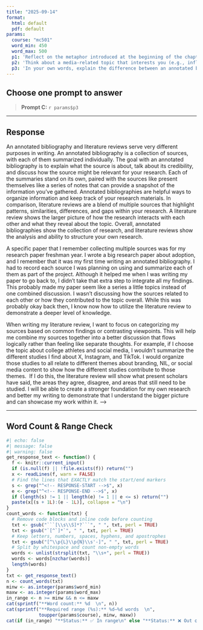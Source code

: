 ```yaml
---
title: "2025-09-14"
format:
  html: default
  pdf: default
params:
  course: "mc501"
  word_min: 450
  word_max: 500
  p1: 'Reflect on the metaphor introduced at the beginning of the chapter: walking into a conversation that’s already underway. Have you ever had that experience in real life (in class, online, or at work)? What happened when you did—or didn’t—take the time to listen first? How does that scenario relate to the role of the literature review in research? Why is it important to understand what’s already been said before adding your ideas?'
  p2: 'Think about a media-related topic that interests you (e.g., influencer culture, video game violence, media portrayals of mental health). Now imagine you are preparing to write a literature review on that topic. What kind of “gap” would you look for to justify a new study? Would it be a topical void, a contradiction, or an overlooked perspective? Why does that kind of gap matter in media research?'
  p3: 'In your own words, explain the difference between an annotated bibliography and a proper literature review. Why is that difference significant? Reflect on a time when you had to summarize multiple sources for a paper or project. Did you organize those sources thematically, or treat each one individually? Looking ahead, how will your approach change when writing your literature review?'
---
```


## Choose **one** prompt to answer

> **Prompt C:** `r params$p3`

------------------------------------------------------------------------

## Response

<!-- RESPONSE-START -->

An annotated bibliography and literature reviews serve very different purposes in writing. An annotated bibliography is a collection of sources, with each of them summarized individually. The goal with an annotated bibliography is to explain what the source is about, talk about its credibility, and discuss how the source might be relevant for your research. Each of the summaries stand on its own, paired with the sources like present themselves like a series of notes that can provide a snapshot of the information you’ve gathered. Annotated bibliographies are helpful ways to organize information and keep track of your research materials. In comparison, literature reviews are a blend of multiple sources that highlight patterns, similarities, differences, and gaps within your research. A literature review shows the larger picture of how the research interacts with each other and what they reveal about the topic. Overall, annotated bibliographies show the collection of research, and literature reviews show the analysis and ability to structure your own research.

A specific paper that I remember collecting multiple sources was for my research paper freshman year. I wrote a big research paper about adoption, and I remember that it was my first time writing an annotated bibliography. I had to record each source I was planning on using and summarize each of them as part of the project. Although it helped me when I was writing my paper to go back to, I didn’t take that extra step to integrate all my findings. This probably made my paper seem like a series a little topics instead of one combined discussion. I wasn’t discussing how the sources related to each other or how they contributed to the topic overall. While this was probably okay back then, I know now how to utilize the literature review to demonstrate a deeper level of knowledge. 

When writing my literature review, I want to focus on categorizing my sources based on common findings or contrasting viewpoints. This will help me combine my sources together into a better discussion that flows logically rather than feeling like separate thoughts. For example, if I choose the topic about college athletes and social media, I wouldn’t summarize the different studies I find about X, Instagram, and TikTok. I would organize those studies to all relate to different themes about branding, NIL, or social media content to show how the different studies contribute to those themes.  If I do this, the literature review will show what present scholars have said, the areas they agree, disagree, and areas that still need to be studied. I will be able to create a stronger foundation for my own research and better my writing to demonstrate that I understand the bigger picture and can showcase my work within it. --\>

------------------------------------------------------------------------

## Word Count & Range Check

```r
#| echo: false
#| message: false
#| warning: false
get_response_text <- function() {
  f <- knitr::current_input()
  if (is.null(f) || !file.exists(f)) return("")
  x <- readLines(f, warn = FALSE)
  # Find the lines that EXACTLY match the start/end markers
  s <- grep("^<!-- RESPONSE-START -->$", x)
  e <- grep("^<!-- RESPONSE-END -->$", x)
  if (length(s) != 1 || length(e) != 1 || e <= s) return("")
  paste(x[(s + 1L):(e - 1L)], collapse = "\n")
}
count_words <- function(txt) {
  # Remove code blocks and inline code before counting
  txt <- gsub("```[\\s\\S]*?```", " ", txt, perl = TRUE)
  txt <- gsub("`[^`]*`", " ", txt, perl = TRUE)
  # Keep letters, numbers, spaces, hyphens, and apostrophes
  txt <- gsub("[^\\p{L}\\p{N}\\s'-]", " ", txt, perl = TRUE)
  # Split by whitespace and count non-empty words
  words <- unlist(strsplit(txt, "\\s+", perl = TRUE))
  words <- words[nzchar(words)]
  length(words)
}
txt <- get_response_text()
n <- count_words(txt)
minw <- as.integer(params$word_min)
maxw <- as.integer(params$word_max)
in_range <- n >= minw && n <= maxw
cat(sprintf("**Word count:** %d  \n", n))
cat(sprintf("**Required range (%s):** %d–%d words  \n",
            toupper(params$course), minw, maxw))
cat(if (in_range) "**Status:** ✅ In range\n" else "**Status:** ❌ Out of range\n")
```
